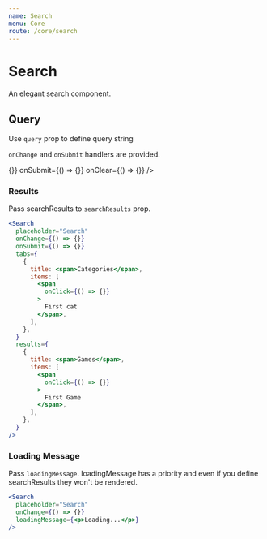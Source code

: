 ```yaml
---
name: Search
menu: Core
route: /core/search
---
```


# Search

An elegant search component.

## Query

Use `query` prop to define query string

`onChange` and `onSubmit` handlers are provided.

<Search
  placeholder="Search"
  onChange={() => {}}
  onSubmit={() => {}}
  onClear={() => {}}
/>

### Results

Pass searchResults to `searchResults` prop.

```jsx react-live
<Search
  placeholder="Search"
  onChange={() => {}}
  onSubmit={() => {}}
  tabs={
    {
      title: <span>Categories</span>,
      items: [
        <span
          onClick={() => {}}
        >
          First cat
        </span>,
      ],
    },
  }
  results={
    {
      title: <span>Games</span>,
      items: [
        <span
          onClick={() => {}}
        >
          First Game
        </span>,
      ],
    },
  }
/>
```

### Loading Message

Pass `loadingMessage`.
loadingMessage has a priority and even if you define searchResults
they won't be rendered.

```jsx react-live
<Search
  placeholder="Search"
  onChange={() => {}}
  loadingMessage={<p>Loading...</p>}
/>
```
